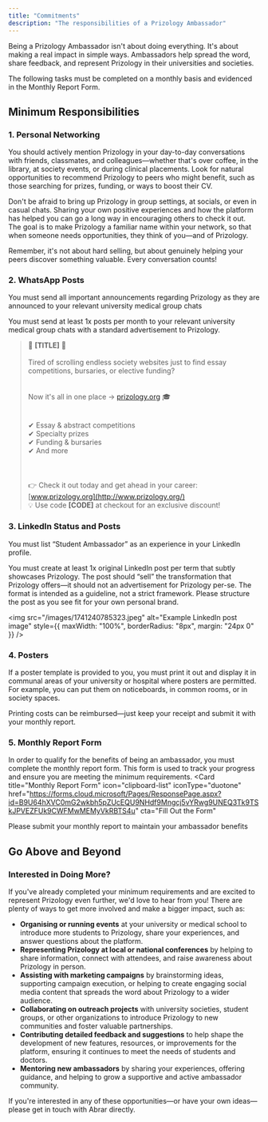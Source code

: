 ```yaml
---
title: "Commitments"
description: "The responsibilities of a Prizology Ambassador"
---
```


Being a Prizology Ambassador isn't about doing everything. It's about making a real impact in simple ways. Ambassadors help spread the word, share feedback, and represent Prizology in their universities and societies.

The following tasks must be completed on a monthly basis and evidenced in the Monthly Report Form.

## Minimum Responsibilities
### 1. Personal Networking
You should actively mention Prizology in your day-to-day conversations with friends, classmates, and colleagues—whether that's over coffee, in the library, at society events, or during clinical placements. Look for natural opportunities to recommend Prizology to peers who might benefit, such as those searching for prizes, funding, or ways to boost their CV.

Don't be afraid to bring up Prizology in group settings, at socials, or even in casual chats. Sharing your own positive experiences and how the platform has helped you can go a long way in encouraging others to check it out. The goal is to make Prizology a familiar name within your network, so that when someone needs opportunities, they think of you—and of Prizology.

Remember, it's not about hard selling, but about genuinely helping your peers discover something valuable. Every conversation counts!

### 2. WhatsApp Posts
You must send all important announcements regarding Prizology as they are announced to your relevant university medical group chats

You must send at least 1x posts per month to your relevant university medical group chats with a standard advertisement to Prizology.
> 
> 🚨 **[TITLE]** 🚨
> <br /><br /> 
> Tired of scrolling endless society websites just to find essay competitions, bursaries, or elective funding?  
> <br /><br /> 
> Now it's all in one place → [prizology.org](http://prizology.org/) 🎓  
> <br /><br />
> ✔ Essay & abstract competitions  
> ✔ Specialty prizes  
> ✔ Funding & bursaries  
> ✔ And more  
>  <br /><br />  
> 👉 Check it out today and get ahead in your career: [www.prizology.org](http://www.prizology.org/)  
> 💡 Use code **[CODE]** at checkout for an exclusive discount!  

### 3. LinkedIn Status and Posts
You must list “Student Ambassador” as an experience in your LinkedIn profile.

You must create at least 1x original LinkedIn post per term that subtly showcases Prizology. The post should “sell” the transformation that Prizology offers—it should not an advertisement for Prizology per-se. 
<Note>
  The format is intended as a guideline, not a strict framework. Please structure the post as you see fit for your own personal brand.
</Note>

<img 
  src="/images/1741240785323.jpeg" 
  alt="Example LinkedIn post image" 
  style={{ maxWidth: "100%", borderRadius: "8px", margin: "24px 0" }}
/>

### 4. Posters
If a poster template is provided to you, you must print it out and display it in communal areas of your university or hospital where posters are permitted. For example, you can put them on noticeboards, in common rooms, or in society spaces.


<Note>
  Printing costs can be reimbursed—just keep your receipt and submit it with your monthly report.
</Note>

### 5. Monthly Report Form
In order to qualify for the benefits of being an ambassador, you must complete the monthly report form. This form is used to track your progress and ensure you are meeting the minimum requirements.
<Card
  title="Monthly Report Form"
  icon="clipboard-list"
  iconType="duotone"
  href="https://forms.cloud.microsoft/Pages/ResponsePage.aspx?id=B9U64hXVC0mG2wkbh5pZUcEQU9NHdf9Mngcj5vYRwg9UNEQ3Tk9TSkJPVEZFUk9CWFMwMEMyVkRBTS4u"
  cta="Fill Out the Form"
>
  Please submit your monthly report to maintain your ambassador benefits
</Card>


## Go Above and Beyond
### Interested in Doing More?

If you've already completed your minimum requirements and are excited to represent Prizology even further, we'd love to hear from you! There are plenty of ways to get more involved and make a bigger impact, such as:

- **Organising or running events** at your university or medical school to introduce more students to Prizology, share your experiences, and answer questions about the platform.
- **Representing Prizology at local or national conferences** by helping to share information, connect with attendees, and raise awareness about Prizology in person.
- **Assisting with marketing campaigns** by brainstorming ideas, supporting campaign execution, or helping to create engaging social media content that spreads the word about Prizology to a wider audience.
- **Collaborating on outreach projects** with university societies, student groups, or other organizations to introduce Prizology to new communities and foster valuable partnerships.
- **Contributing detailed feedback and suggestions** to help shape the development of new features, resources, or improvements for the platform, ensuring it continues to meet the needs of students and doctors.
- **Mentoring new ambassadors** by sharing your experiences, offering guidance, and helping to grow a supportive and active ambassador community.

If you're interested in any of these opportunities—or have your own ideas—please get in touch with Abrar directly.
